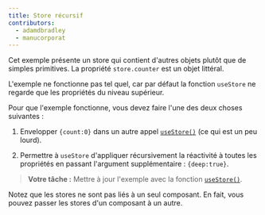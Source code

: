 ```yaml
---
title: Store récursif
contributors:
  - adamdbradley
  - manucorporat
---
```


Cet exemple présente un store qui contient d'autres objets plutôt que de simples primitives. La propriété `store.counter` est un objet littéral.

L'exemple ne fonctionne pas tel quel, car par défaut la fonction `useStore` ne regarde que les propriétés du niveau supérieur.

Pour que l'exemple fonctionne, vous devez faire l'une des deux choses suivantes :

1. Envelopper `{count:0}` dans un autre appel [`useStore()`](/docs/components/state/index.mdx#usestore) (ce qui est un peu lourd).

2. Permettre à `useStore` d'appliquer récursivement la réactivité à toutes les propriétés en passant l'argument supplémentaire : `{deep:true}`.

> **Votre tâche :** Mettre à jour l'exemple avec la fonction [`useStore()`](/docs/components/state/index.mdx#usestore).

Notez que les stores ne sont pas liés à un seul composant. En fait, vous pouvez passer les stores d'un composant à un autre.
